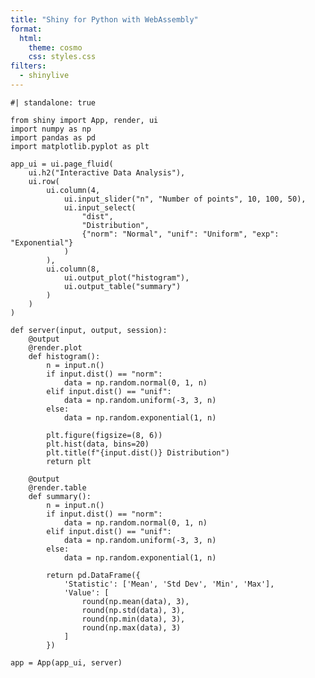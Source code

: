 ```yaml
---
title: "Shiny for Python with WebAssembly"
format: 
  html:
    theme: cosmo
    css: styles.css
filters:
  - shinylive
---
```


```shinylive-python
#| standalone: true

from shiny import App, render, ui
import numpy as np
import pandas as pd
import matplotlib.pyplot as plt

app_ui = ui.page_fluid(
    ui.h2("Interactive Data Analysis"),
    ui.row(
        ui.column(4,
            ui.input_slider("n", "Number of points", 10, 100, 50),
            ui.input_select(
                "dist", 
                "Distribution",
                {"norm": "Normal", "unif": "Uniform", "exp": "Exponential"}
            )
        ),
        ui.column(8,
            ui.output_plot("histogram"),
            ui.output_table("summary")
        )
    )
)

def server(input, output, session):
    @output
    @render.plot
    def histogram():
        n = input.n()
        if input.dist() == "norm":
            data = np.random.normal(0, 1, n)
        elif input.dist() == "unif":
            data = np.random.uniform(-3, 3, n)
        else:
            data = np.random.exponential(1, n)
            
        plt.figure(figsize=(8, 6))
        plt.hist(data, bins=20)
        plt.title(f"{input.dist()} Distribution")
        return plt
    
    @output
    @render.table
    def summary():
        n = input.n()
        if input.dist() == "norm":
            data = np.random.normal(0, 1, n)
        elif input.dist() == "unif":
            data = np.random.uniform(-3, 3, n)
        else:
            data = np.random.exponential(1, n)
            
        return pd.DataFrame({
            'Statistic': ['Mean', 'Std Dev', 'Min', 'Max'],
            'Value': [
                round(np.mean(data), 3),
                round(np.std(data), 3),
                round(np.min(data), 3),
                round(np.max(data), 3)
            ]
        })

app = App(app_ui, server)
```